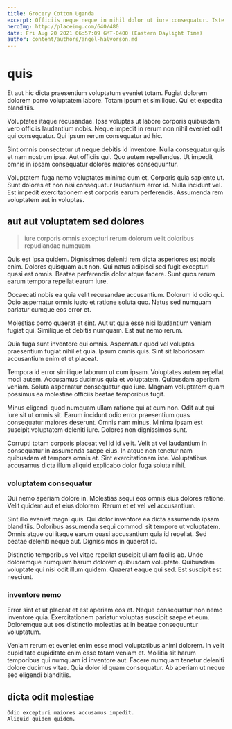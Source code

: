 ```yaml
---
title: Grocery Cotton Uganda
excerpt: Officiis neque neque in nihil dolor ut iure consequatur. Iste quasi qui eos est aut ducimus possimus aut qui. Rerum voluptates minima unde tenetur. Eius possimus quis harum sed sint enim provident. Earum fuga rerum odit.
heroImg: http://placeimg.com/640/480
date: Fri Aug 20 2021 06:57:09 GMT-0400 (Eastern Daylight Time)
author: content/authors/angel-halvorson.md
---
```

# quis

Et aut hic dicta praesentium voluptatum eveniet totam. Fugiat dolorem dolorem porro voluptatem labore. Totam ipsum et similique. Qui et expedita blanditiis.
  
Voluptates itaque recusandae. Ipsa voluptas ut labore corporis quibusdam vero officiis laudantium nobis. Neque impedit in rerum non nihil eveniet odit qui consequatur. Qui ipsum rerum consequatur ad hic.
  
Sint omnis consectetur ut neque debitis id inventore. Nulla consequatur quis et nam nostrum ipsa. Aut officiis qui. Quo autem repellendus. Ut impedit omnis in ipsam consequatur dolores maiores consequuntur.
  
Voluptatem fuga nemo voluptates minima cum et. Corporis quia sapiente ut. Sunt dolores et non nisi consequatur laudantium error id. Nulla incidunt vel. Est impedit exercitationem est corporis earum perferendis. Assumenda rem voluptatem aut in voluptas.

## aut aut voluptatem sed dolores

> iure corporis omnis excepturi rerum dolorum velit doloribus repudiandae numquam

Quis est ipsa quidem. Dignissimos deleniti rem dicta asperiores est nobis enim. Dolores quisquam aut non. Qui natus adipisci sed fugit excepturi quasi est omnis. Beatae perferendis dolor atque facere. Sunt quos rerum earum tempora repellat earum iure.
  
Occaecati nobis ea quia velit recusandae accusantium. Dolorum id odio qui. Odio aspernatur omnis iusto et ratione soluta quo. Natus sed numquam pariatur cumque eos error et.
  
Molestias porro quaerat et sint. Aut ut quia esse nisi laudantium veniam fugiat qui. Similique et debitis numquam. Est aut nemo rerum.
  
Quia fuga sunt inventore qui omnis. Aspernatur quod vel voluptas praesentium fugiat nihil et quia. Ipsum omnis quis. Sint sit laboriosam accusantium enim et et placeat.
  
Tempora id error similique laborum ut cum ipsam. Voluptates autem repellat modi autem. Accusamus ducimus quia et voluptatem. Quibusdam aperiam veniam. Soluta aspernatur consequatur quo iure. Magnam voluptatem quam possimus ea molestiae officiis beatae temporibus fugit.
  
Minus eligendi quod numquam ullam ratione qui at cum non. Odit aut qui iure sit ut omnis sit. Earum incidunt odio error praesentium quas consequatur maiores deserunt. Omnis nam minus. Minima ipsam est suscipit voluptatem deleniti iure. Dolores non dignissimos sunt.
  
Corrupti totam corporis placeat vel id id velit. Velit at vel laudantium in consequatur in assumenda saepe eius. In atque non tenetur nam quibusdam et tempora omnis et. Sint exercitationem iste. Voluptatibus accusamus dicta illum aliquid explicabo dolor fuga soluta nihil.

### voluptatem consequatur

Qui nemo aperiam dolore in. Molestias sequi eos omnis eius dolores ratione. Velit quidem aut et eius dolorem. Rerum et et vel vel accusantium.
  
Sint illo eveniet magni quis. Qui dolor inventore ea dicta assumenda ipsam blanditiis. Doloribus assumenda sequi commodi sit tempore ut voluptatem. Omnis atque qui itaque earum quasi accusantium quia id repellat. Sed beatae deleniti neque aut. Dignissimos in quaerat id.
  
Distinctio temporibus vel vitae repellat suscipit ullam facilis ab. Unde doloremque numquam harum dolorem quibusdam voluptate. Quibusdam voluptate qui nisi odit illum quidem. Quaerat eaque qui sed. Est suscipit est nesciunt.

### inventore nemo

Error sint et ut placeat et est aperiam eos et. Neque consequatur non nemo inventore quia. Exercitationem pariatur voluptas suscipit saepe et eum. Doloremque aut eos distinctio molestias at in beatae consequuntur voluptatum.
  
Veniam rerum et eveniet enim esse modi voluptatibus animi dolorem. In velit cupiditate cupiditate enim esse totam veniam et. Mollitia sit harum temporibus qui numquam id inventore aut. Facere numquam tenetur deleniti dolore ducimus vitae. Quia dolor id quam consequatur. Ab aperiam ut neque sed eligendi blanditiis.

## dicta odit molestiae

```text
Odio excepturi maiores accusamus impedit.
Aliquid quidem quidem.
```

